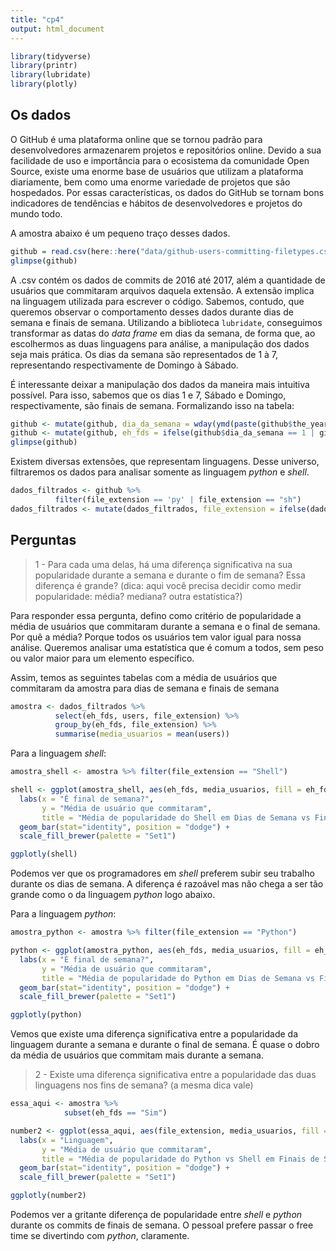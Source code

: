 ```yaml
---
title: "cp4"
output: html_document
---
```


```r
library(tidyverse)
library(printr)
library(lubridate)
library(plotly)
```

## Os dados

O GitHub é uma plataforma online que se tornou padrão para desenvolvedores armazenarem projetos e repositórios online. Devido a sua facilidade de uso e importância para o ecosistema da comunidade Open Source, existe uma enorme base de usuários que utilizam a plataforma diariamente, bem como uma enorme variedade de projetos que são hospedados. Por essas características, os dados do GitHub se tornam bons indicadores de tendências e hábitos de desenvolvedores e projetos do mundo todo. 

A amostra abaixo é um pequeno traço desses dados.
```r
github = read.csv(here::here("data/github-users-committing-filetypes.csv"))
glimpse(github)

```
A .csv contém os dados de commits de 2016 até 2017, além a quantidade de usuários que commitaram arquivos daquela extensão. A extensão implica na linguagem utilizada para escrever o código.
Sabemos, contudo, que queremos observar o comportamento desses dados durante dias de semana e finais de semana. Utilizando a biblioteca `lubridate`, conseguimos transformar as datas do *data frame* em dias da semana, de forma que, ao escolhermos as duas linguagens para análise, a manipulação dos dados seja mais prática.
Os dias da semana são representados de 1 à 7, representando respectivamente de Domingo à Sábado.

É interessante deixar a manipulação dos dados da maneira mais intuitiva possível. Para isso, sabemos que os dias 1 e 7, Sábado e Domingo, respectivamente, são finais de semana. Formalizando isso na tabela:

```r
github <- mutate(github, dia_da_semana = wday(ymd(paste(github$the_year,"/",github$the_month,"/",github$month_day))))
github <- mutate(github, eh_fds = ifelse(github$dia_da_semana == 1 | github$dia_da_semana == 7, "Sim", "Não"))
glimpse(github)
```

Existem diversas extensões, que representam linguagens. Desse universo, filtraremos os dados para analisar somente as linguagem *python* e *shell*.

```r
dados_filtrados <- github %>%
          filter(file_extension == 'py' | file_extension == "sh")
dados_filtrados <- mutate(dados_filtrados, file_extension = ifelse(dados_filtrados$file_extension == "py" , "Python", "Shell"))

```

## Perguntas

> 1 - Para cada uma delas, há uma diferença significativa na sua popularidade durante a semana e durante o fim de semana? Essa diferença é grande? (dica: aqui você precisa decidir como medir popularidade: média? mediana? outra estatística?)

Para responder essa pergunta, defino como critério de popularidade a média de usuários que commitaram durante a semana e o final de semana. Por quê a média? Porque todos os usuários tem valor igual para nossa análise. Queremos analisar uma estatística que é comum a todos, sem peso ou valor maior para um elemento específico.

Assim, temos as seguintes tabelas com a média de usuários que commitaram da amostra para dias de semana e finais de semana

```r
amostra <- dados_filtrados %>%
          select(eh_fds, users, file_extension) %>%
          group_by(eh_fds, file_extension) %>%
          summarise(media_usuarios = mean(users))
```


Para a linguagem *shell*:

```r
amostra_shell <- amostra %>% filter(file_extension == "Shell")

shell <- ggplot(amostra_shell, aes(eh_fds, media_usuarios, fill = eh_fds)) + 
  labs(x = "É final de semana?",
       y = "Média de usuário que commitaram",
       title = "Média de popularidade do Shell em Dias de Semana vs Finais de Semana" ) +
  geom_bar(stat="identity", position = "dodge") + 
  scale_fill_brewer(palette = "Set1")

ggplotly(shell)
```

Podemos ver que os programadores em *shell* preferem subir seu trabalho durante os dias de semana.
A diferença é razoável mas não chega a ser tão grande como o da linguagem *python* logo abaixo.

Para a linguagem *python*:

```r
amostra_python <- amostra %>% filter(file_extension == "Python")

python <- ggplot(amostra_python, aes(eh_fds, media_usuarios, fill = eh_fds)) + 
  labs(x = "É final de semana?",
       y = "Média de usuário que commitaram",
       title = "Média de popularidade do Python em Dias de Semana vs Finais de Semana" ) +
  geom_bar(stat="identity", position = "dodge") + 
  scale_fill_brewer(palette = "Set1")

ggplotly(python)
```

Vemos que existe uma diferença significativa entre a popularidade da linguagem durante a semana e durante o final de semana. É quase o dobro da média de usuários que commitam mais durante a semana.

> 2 - Existe uma diferença significativa entre a popularidade das duas linguagens nos fins de semana? (a mesma dica vale)

```r
essa_aqui <- amostra %>%
            subset(eh_fds == "Sim")

number2 <- ggplot(essa_aqui, aes(file_extension, media_usuarios, fill = file_extension)) + 
  labs(x = "Linguagem",
       y = "Média de usuário que commitaram",
       title = "Média de popularidade do Python vs Shell em Finais de Semana" ) +
  geom_bar(stat="identity", position = "dodge") + 
  scale_fill_brewer(palette = "Set1")

ggplotly(number2)
```

Podemos ver a gritante diferença de popularidade entre *shell* e *python* durante os commits de finais de semana. O pessoal prefere passar o free time se divertindo com *python*, claramente. 